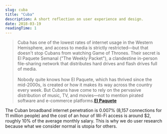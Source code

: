 ```yaml
---
slug: cuba
title: "Cuba"
description: A short reflection on user experience and design.
date: 2018-03-19
readingTime: 1
---
```


>Cuba has one of the lowest rates of internet usage in the Western Hemisphere, and access to media is strictly restricted—but that doesn't stop Cubans from watching Game of Thrones. Their secret is El Paquete Semanal ("The Weekly Packet"), a clandestine in-person file-sharing network that distributes hard drives and flash drives full of media.
<br /><br />
Nobody quite knows how El Paquete, which has thrived since the mid-2000s, is created or how it makes its way across the country every week. But Cubans have come to rely on the pervasive distribution of music, TV, and movies—not to mention pirated software and e-commerce platforms.**<a href="https://qz.com/email/quartz-obsession/1230913/">El Paquete</a>**

The Cuban broadband internet penetration is 0.007% (8,157 connections for 11 million people) and the cost of an hour of Wi-Fi access is around $2, roughly 10% of the average monthly salary. This is why we do user research because what we consider normal is utopia for others.